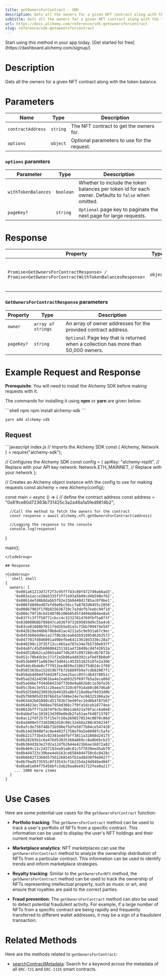 ```yaml
---
title: getOwnersForContract - SDK
description: Gets all the owners for a given NFT contract along with the token balance.
subtitle: Gets all the owners for a given NFT contract along with the token balance.
url: https://docs.alchemy.com/reference/sdk-getownersforcontract
slug: reference/sdk-getownersforcontract
---
```


<Tip title="Don’t have an API key?" icon="star">
  Start using this method in your app today. [Get started for free](https://dashboard.alchemy.com/signup/)
</Tip>

# Description

Gets all the owners for a given NFT contract along with the token balance.

# Parameters

| Name              | Type     | Description                                 |
| ----------------- | -------- | ------------------------------------------- |
| `contractAddress` | `string` | The NFT contract to get the owners for.     |
| `options`         | `object` | Optional parameters to use for the request. |

### `options` paramters

| Parameter           | Type      | Deescription                                                                                         |
| ------------------- | --------- | ---------------------------------------------------------------------------------------------------- |
| `withTokenBalances` | `boolean` | Whether to include the token balances per token id for each owner. Defaults to `false` when omitted. |
| `pageKey?`          | `string`  | `Optional` page key to paginate the next page for large requests.                                    |

# Response

| Property                                                                                         | Type     | Description                                    |
| ------------------------------------------------------------------------------------------------ | -------- | ---------------------------------------------- |
| `Promise<GetOwnersForContractResponse> / Promise<GetOwnersForContractWithTokenBalancesResponse>` | `object` | An object containing the owners of a contract. |

### `GetOwnersForContractResponse` parameters

| Property   | Type               | Description                                                                         |
| ---------- | ------------------ | ----------------------------------------------------------------------------------- |
| `owner`    | `array of strings` | An array of owner addresses for the provided contract address.                      |
| `pageKey?` | `string`           | `Optional` Page key that is returned when a collection has more than 50,000 owners. |

# Example Request and Response

**Prerequisite**: You will need to install the Alchemy SDK before making requests with it.

The commands for installing it using **npm** or **yarn** are given below:

<CodeGroup>
  ```shell npm
  npm install alchemy-sdk
  ```

  ```shell yarn
  yarn add alchemy-sdk
  ```
</CodeGroup>

## Request

<CodeGroup>
  ```javascript index.js
  // Imports the Alchemy SDK
  const { Alchemy, Network } = require("alchemy-sdk");

  // Configures the Alchemy SDK
  const config = {
      apiKey: "alchemy-replit", // Replace with your API key
      network: Network.ETH_MAINNET, // Replace with your network
  };

  // Creates an Alchemy object instance with the config to use for making requests
  const alchemy = new Alchemy(config);

  const main = async () => {
      // define the contract address
      const address = "0x61fce80d72363b731425c3a2a46a1a5fed9814b2";

      //Call the method to fetch the owners for the contract
      const response = await alchemy.nft.getOwnersForContract(address)

      //Logging the response to the console
      console.log(response)
  }

  main();
  ```
</CodeGroup>

## Response

<CodeGroup>
  ```shell shell
  {
    owners: [
      '0x001a61213d72f2f3c95ff743c80f472749ab8ad3',
      '0x003a1acce28eb335f3ff1e93a5b09cd4b598ef62',
      '0x00614efd868dabb5f92e15b0440d1f85ac0f9be1',
      '0x006f48d6ed87efd9e0bc56cc7a8703d0455c2858',
      '0x008b7903f1f0b825636739c7a3defb7eebc94f1d',
      '0x008c79f10cbd14070b106b05d5fd494e084ee8a5',
      '0x037fc3f7f58771cbcc4c32327814769fbf5a8f3f',
      '0x038080b8bf89847ca926f9731695859d9c55a4c6',
      '0x03ce01608bf011fdd2b5e81a5c72bb709474e58f',
      '0x042b19ed48bb70b8e81ac4211a5c9e931a67c9ec',
      '0x0453666dd9e1a17f8b38cea6d2b9189546263572',
      '0x047781fd846091ad98efbe64113610d3336c28a7',
      '0x048299c13f35f13cc465aa787e34e7b5730e037f',
      '0x04a97c45d5606004231181a472849bcd4f42653a',
      '0x04d518bb2ca20b5a44f7db207c097289cdb7073b',
      '0x051c78b4dcbc271f2a5b96a4dd392cafbdf8b8e0',
      '0x053b009f1a0839e73d041c45355182518fe2a39b',
      '0x054dc6bde8cf7f912ee4659e2186375d624c1f69',
      '0x0585363ba152d19b7fb72b889fb9a7cdb82087f1',
      '0x058abdd94dfd4d20f12ee25acc05fcdb4378051c',
      '0x05ad2d2a45961ba4e2eab0325f6977b5a2eca86d',
      '0x05ad4be7fd4d68433df73b9e9a862b0c1e3bfe2b',
      '0x05c3b4c3e551c20aea7c32dc6f914ab0c86746a0',
      '0x05d25b0d23093b2b49185a8bf218a0baf9433d0b',
      '0x05f98985d33976bd1a7d46e24e7ec66325366a2e',
      '0x063d42b01090cd51783b73ed9fec16d8b4f87567',
      '0x064823ec7b68ee7954d366c7f0fa5dceb18774ea',
      '0x0653bff77a1874f9cbc9bb1ab421af0facc6a0e8',
      '0x0abbd7ac101013d399e0bdb2fa51aef640713787',
      '0x0ac12fdf2575f15e7c50a2696578534c0070c86d',
      '0x0ad400e573165902d18c80c32eb8a288c656234f',
      '0x0afcde756f48b71b590e75dfe5077b04ce547420',
      '0x0b14d39408fac8e4402f1758ef9a5e6098fc5afe',
      '0x0b221773b43c02381eddfbff3811a32868d24175',
      '0x0b282b5b1c6a476d53035168a869cc8a8b6bcb23',
      '0x0b384d3b3e27d2a12dfb2644e421b6ae16872a82',
      '0x0b469c12c2d37192ea91a0c81c5f7839eed5ab79',
      '0x0b4d4723c39bee4eb163ce6584044750c6c8428c',
      '0x0b6b82f3360d57561268545fb3ad8d30f9e60277',
      '0x0b79ad573555c0f33543cf1b235da24d948ed04f',
      '0x0ba01e04f7545bbfc3ab20aa8ee91722fea0a217',
      ... 1980 more items
    ]
  }
  ```
</CodeGroup>

# Use Cases

Here are some potential use cases for the `getOwnersForContract` function:

* **Portfolio tracking**: The `getOwnersForContract` method can be used to track a user's portfolio of NFTs from a specific contract. This information can be used to display the user's NFT holdings and their current market value.

* **Marketplace analytics**: NFT marketplaces can use the `getOwnersForContract` method to analyze the ownership distribution of NFTs from a particular contract. This information can be used to identify trends and inform marketplace strategies.

* **Royalty tracking**: Similar to the `getOwnersForNft` method, the `getOwnersForContract` method can be used to track the ownership of NFTs representing intellectual property, such as music or art, and ensure that royalties are paid to the correct parties.

* **Fraud prevention**: The `getOwnersForContract` method can also be used to detect potential fraudulent activity. For example, if a large number of NFTs from a specific contract are being rapidly and frequently transferred to different wallet addresses, it may be a sign of a fraudulent transaction.

# Related Methods

Here are the methods related to `getOwnersForContract`:

* [searchContractMetadata](/reference/searchcontractmetadata-sdk): Search for a keyword across the metadata of all `ERC-721` and `ERC-1155` smart contracts.
